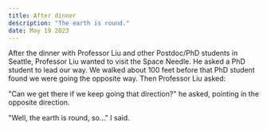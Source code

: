 ```yaml
---
title: After dinner
description: "The earth is round."
date: May 19 2023
---
```


After the dinner with Professor Liu and other Postdoc/PhD students in Seattle, Professor Liu wanted to visit the Space Needle. He asked a PhD student to lead our way. We walked about 100 feet before that PhD student found we were going the opposite way. Then Professor Liu asked: 

"Can we get there if we keep going that direction?" he asked, pointing in the opposite direction.

"Well, the earth is round, so..." I said.
